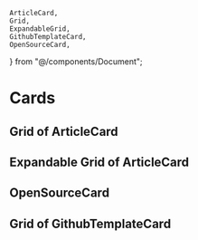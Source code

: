 	ArticleCard,
	Grid,
	ExpandableGrid,
	GithubTemplateCard,
	OpenSourceCard,
} from "@/components/Document";

# Cards

## Grid of ArticleCard

<Grid>
<ArticleCard
	title="Some Title"
	description="This is a short description about this card and its properties."
	href="/"
/>

<ArticleCard
	title="Some Title"
	description="This is a short description about this card and its properties."
	href="/"
/>

<ArticleCard
	title="Some Title"
	description="This is a short description about this card and its properties."
	href="/"
/>

<ArticleCard
	title="Some Title"
	description="This is a short description about this card and its properties."
	href="/"
/>

<ArticleCard
	title="Some Title"
	description="This is a short description about this card and its properties."
	href="/"
/>

<ArticleCard
	title="Some Title"
	description="This is a short description about this card and its properties."
	href="/"
/>

</Grid>

## Expandable Grid of ArticleCard

<ExpandableGrid>

<ArticleCard
	title="Some Title"
	description="This is a short description about this card and its properties."
	href="/"
/>

<ArticleCard
	title="Some Title"
	description="This is a short description about this card and its properties."
	href="/"
/>

<ArticleCard
	title="Some Title"
	description="This is a short description about this card and its properties."
	href="/"
/>

<ArticleCard
	title="Some Title"
	description="This is a short description about this card and its properties."
	href="/"
/>

<ArticleCard
	title="Some Title"
	description="This is a short description about this card and its properties."
	href="/"
/>

<ArticleCard
	title="Some Title"
	description="This is a short description about this card and its properties."
	href="/"
/>

<ArticleCard
	title="Some Title"
	description="This is a short description about this card and its properties."
	href="/"
/>

<ArticleCard
	title="Some Title"
	description="This is a short description about this card and its properties."
	href="/"
/>

<ArticleCard
	title="Some Title"
	description="This is a short description about this card and its properties."
	href="/"
/>

<ArticleCard
	title="Some Title"
	description="This is a short description about this card and its properties."
	href="/"
/>
<ArticleCard
	title="Some Title"
	description="This is a short description about this card and its properties."
	href="/"
/>

<ArticleCard
	title="Some Title"
	description="This is a short description about this card and its properties."
	href="/"
/>

<ArticleCard
	title="Some Title"
	description="This is a short description about this card and its properties."
	href="/"
/>

<ArticleCard
	title="Some Title"
	description="This is a short description about this card and its properties."
	href="/"
/>

</ExpandableGrid>

## OpenSourceCard

<OpenSourceCard title="LoremIpsum" href="#" />

## Grid of GithubTemplateCard

<Grid>

<GithubTemplateCard title="SomeTitle" href="#" />
<GithubTemplateCard title="SomeTitle" href="#" />
<GithubTemplateCard title="SomeTitle" href="#" />
<GithubTemplateCard title="SomeTitle" href="#" />
<GithubTemplateCard title="SomeTitle" href="#" />
<GithubTemplateCard title="SomeTitle" href="#" />

</Grid>

